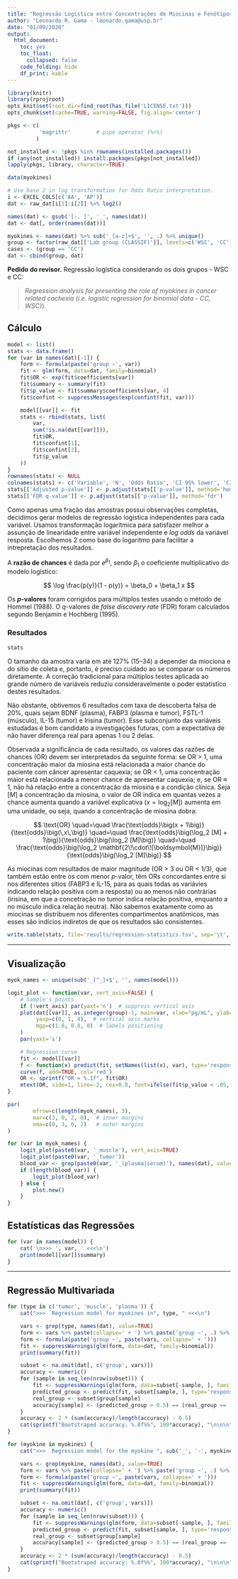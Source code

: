 ```yaml
---
title: "Regressão Logística entre Concentrações de Miocinas e Fenótipos"
author: "Leonardo R. Gama - leonardo.gama@usp.br"
date: "01/09/2020"
output:
  html_document:
    toc: yes
    toc_float:
      collapsed: false
    code_folding: hide
    df_print: kable
---
```


<!--
   - MIT License
   -
   - Copyright 2021 Alexandre Ferreira Ramos
   -
   - Permission is hereby granted, free of charge, to any person obtaining a
   - copy of this software and associated documentation files (the "Software"),
   - to deal in the Software without restriction, including without limitation
   - the rights to use, copy, modify, merge, publish, distribute, sublicense,
   - and/or sell copies of the Software, and to permit persons to whom the
   - Software is furnished to do so, subject to the following conditions:
   -
   - The above copyright notice and this permission notice shall be included in
   - all copies or substantial portions of the Software.
   -
   - THE SOFTWARE IS PROVIDED "AS IS", WITHOUT WARRANTY OF ANY KIND, EXPRESS OR
   - IMPLIED, INCLUDING BUT NOT LIMITED TO THE WARRANTIES OF MERCHANTABILITY,
   - FITNESS FOR A PARTICULAR PURPOSE AND NONINFRINGEMENT. IN NO EVENT SHALL
   - THE AUTHORS OR COPYRIGHT HOLDERS BE LIABLE FOR ANY CLAIM, DAMAGES OR OTHER
   - LIABILITY, WHETHER IN AN ACTION OF CONTRACT, TORT OR OTHERWISE, ARISING
   - FROM, OUT OF OR IN CONNECTION WITH THE SOFTWARE OR THE USE OR OTHER
   - DEALINGS IN THE SOFTWARE.
   -->

<!--
   - Project:  ClinNutr2020 - AMPhyBio Laboratory <github.com/amphybio/ClinNutr2020>
   - Authors:  Leonardo Gama <leonardo.gama@usp.br>
   - Version:  1.0
   - Created:  01-09-2020
   - Updated:  05-06-2021
   - Compile:  Rscript -e 'rmarkdown::render("logistic_regression.Rmd")'
   -->

```r
library(knitr)
library(rprojroot)
opts_knit$set(root.dir=find_root(has_file('LICENSE.txt')))
opts_chunk$set(cache=TRUE, warning=FALSE, fig.align='center')
```

```r
pkgs <- c(
          'magrittr'        # pipe operator (%>%)
         )

not_installed <- !pkgs %in% rownames(installed.packages())
if (any(not_installed)) install.packages(pkgs[not_installed])
lapply(pkgs, library, character=TRUE)
```

```r
data(myokines)

# Use base 2 in log transformation for Odds Ratio interpretation.
i <- EXCEL_COLS[c('AA', 'AP')]
dat <- raw_dat[i[1]:i[2]] %>% log2()

names(dat) <- gsub('[-. ]', '_', names(dat))
dat <- dat[, order(names(dat))]

myokines <- names(dat) %>% sub('_[a-z]+$', '', .) %>% unique()
group <- factor(raw_dat[['Lab group (CLASSIF)']], levels=c('WSC', 'CC'))
cases <- (group == 'CC')
dat <- cbind(group, dat)
```

**Pedido do revisor.** Regressão logística considerando os dois grupos - WSC e
CC:

> _Regression analysis for presenting the role of myokines in cancer related
> cachexia (i.e. logistic regression for binomial data - CC, WSC)_).

## Cálculo ##

```r
model <- list()
stats <- data.frame()
for (var in names(dat)[-1]) {
    form <- formula(paste('group ~', var))
    fit <- glm(form, data=dat, family=binomial)
    fit$OR <- exp(fit$coefficients[var])
    fit$summary <- summary(fit)
    fit$p_value <- fit$summary$coefficients[var, 4]
    fit$confint <- suppressMessages(exp(confint(fit, var)))

    model[[var]] <- fit
    stats <- rbind(stats, list(
        var,
        sum(!is.na(dat[[var]])),
        fit$OR,
        fit$confint[1],
        fit$confint[2],
        fit$p_value
    ))
}
rownames(stats) <- NULL
colnames(stats) <- c('Variable', 'N', 'Odds Ratio', 'CI 95% lower', 'CI 95% higher', 'p-value')
stats[['Adjusted p-value']] <- p.adjust(stats[['p-value']], method='hommel')
stats[['FDR q-value']] <- p.adjust(stats[['p-value']], method='fdr')
```

Como apenas uma fração das amostras possui observações completas, decidimos
gerar modelos de regressão logística independentes para cada variável.  Usamos
transformação logarítmica para satisfazer melhor a assunção de linearidade
entre variável independente e _log odds_ da variável resposta.  Escolhemos 2
como base do logaritmo para facilitar a intrepretação dos resultados.

A **razão de chances** é dada por $e^{\beta_1}$, sendo $\beta_1$ o coeficiente
multiplicativo do modelo logístico:

$$ \log \frac{p(y)}{1 - p(y)} = \beta_0 + \beta_1 x $$

Os **_p_-valores** foram corrigidos para múltiplos testes usando o método de
Hommel (1988).  O _q_-valores de _false discovery rate_ (FDR) foram calculados
segundo Benjamin e Hochberg (1995).

### Resultados ###

```r
stats
```

O tamanho da amostra varia em até 127% (15–34) a depender da miociona e do
sítio de coleta e, portanto, é preciso cuidado ao se comparar os números
diretamente.  A correção tradicional para múltiplos testes aplicada ao grande
número de variáveis reduziu consideravelmente o poder estatístico destes
resultados.

Não obstante, obtivemos 6 resultados com taxa de descoberta falsa de
20%, quais sejam BDNF (plasma), FABP3 (plasma e tumor), FSTL-1 (músculo), IL-15
(tumor) e Irisina (tumor).  Esse subconjunto das variáveis estudadas é bom
candidato a investigações futuras, com a expectativa de não haver diferença
real para apenas 1 ou 2 delas.

Observada a significância de cada resultado, os valores das razões de chances
(OR) devem ser interpretados da seguinte forma: se OR > 1, uma concentração
maior da miosina está relacionada a maior chance do paciente com câncer
apresentar caquexia; se OR < 1, uma concentração maior está relacionada a menor
chance de apresentar caquexia; e, se OR ≈ 1, não há relação entre a
concentração da miosina e a condição clínica.  Seja $[M]$ a concentração da
miosina, o valor de OR indica em quantas vezes a chance aumenta quando a
variável explicativa ($x = \log_2 [M]$) aumenta em uma unidade, ou seja, quando
a concentração de miosina dobra:

$$
\text{OR}
\quad=\quad \frac{\text{odds}\big(x + 1\big)}{\text{odds}\big(\,x\,\big)}
\quad=\quad \frac{\text{odds}\big(\log_2 [M] + 1\big)}{\text{odds}\big(\log_2 [M]\big)}
\quad=\quad \frac{\text{odds}\big(\log_2 \mathbf{2\!\cdot\![\boldsymbol{M}]}\big)}{\text{odds}\big(\log_2 [M]\big)}
$$

As miocinas com resultados de maior magnitude (OR > 3 ou OR < 1/3), que também
estão entre os com menor _p_-valor, têm ORs concordantes entre si nos
diferentes sítios (FABP3 e IL-15, para as quais todas as variávies indicando
relação positiva com a resposta) ou ao menos não contrárias (irisina, em que a
concetração no tumor indica relação positiva, enquanto a no músculo indica
relação neutra).  Não sabemos exatamente como as miocinas se distribuem nos
diferentes compartimentos anatômicos, mas esses são indícios indiretos de que
os resultados são consistentes.

```r
write.table(stats, file='results/regression-statistics.tsv', sep='\t', row.names=FALSE, quote=FALSE)
```

---

## Visualização ##

```r
myok_names <- unique(sub('_[^_]+$', '', names(model)))

logit_plot <- function(var, vert_axis=FALSE) {
    # Sample's points
    if (!vert_axis) par(yaxt='n')  # suppress vertical axis
    plot(dat[[var]], as.integer(group)-1, main=var, xlab="pg/mL", ylab="",
         yaxp=c(0, 1, 4),  # vertical axis marks
         mgp=c(1.8, 0.8, 0)  # labels positioning
    )
    par(yaxt='s')

    # Regression curve
    fit <- model[[var]]
    f <- function(x) predict(fit, setNames(list(x), var), type='response')
    curve(f, add=TRUE, col='red')
    OR <- sprintf("OR = %.1f", fit$OR)
    mtext(OR, side=1, line=-2, cex=0.8, font=ifelse(fit$p_value < .05, 2, 1))
}

par(
        mfrow=c(length(myok_names), 3),
        mar=c(3, 0, 2, 0),  # inner margins
        oma=c(0, 3, 0, 2)   # outer margins
)

for (var in myok_names) {
    logit_plot(paste0(var, '_muscle'), vert_axis=TRUE)
    logit_plot(paste0(var, '_tumor'))
    blood_var <- grep(paste0(var, '_(plasma|serum)'), names(dat), value=TRUE)
    if (length(blood_var)) {
        logit_plot(blood_var)
    } else {
        plot.new()
    }
}
```

## Estatísticas das Regressões ##

```r
for (var in names(model)) {
    cat('\n>>> ', var, ' <<<\n')
    print(model[[var]]$summary)
}
```

---

## Regressão Multivariada ##

```r
for (type in c('tumor', 'muscle', 'plasma')) {
    cat(">>>  Regression model for myokines in", type, " <<<\n")

    vars <- grep(type, names(dat), value=TRUE)
    form <- vars %>% paste(collapse=' + ') %>% paste('group ~', .) %>% formula
    form <- formula(paste('group ~', paste(vars, collapse=' + ')))
    fit <- suppressWarnings(glm(form, data=dat, family=binomial))
    print(summary(fit))

    subset <- na.omit(dat[, c('group', vars)])
    accuracy <- numeric()
    for (sample in seq_len(nrow(subset))) {
        fit <- suppressWarnings(glm(form, data=subset[-sample, ], family=binomial))
        predicted_group <- predict(fit, subset[sample, ], type='response')
        real_group <- subset$group[sample]
        accuracy[sample] <- (predicted_group > 0.5) == (real_group == 'CC')
    }
    accuracy <- 2 * (sum(accuracy)/length(accuracy) - 0.5)
    cat(sprintf("Bootstraped accuracy: %.0f%%", 100*accuracy), "\n\n\n")
}

for (myokine in myokines) {
    cat(">>>  Regression model for the myokine ", sub('_', '-', myokine), " <<<\n")

    vars <- grep(myokine, names(dat), value=TRUE)
    form <- vars %>% paste(collapse=' + ') %>% paste('group ~', .) %>% formula
    form <- formula(paste('group ~', paste(vars, collapse=' + ')))
    fit <- suppressWarnings(glm(form, data=dat, family=binomial))
    print(summary(fit))

    subset <- na.omit(dat[, c('group', vars)])
    accuracy <- numeric()
    for (sample in seq_len(nrow(subset))) {
        fit <- suppressWarnings(glm(form, data=subset[-sample, ], family=binomial))
        predicted_group <- predict(fit, subset[sample, ], type='response')
        real_group <- subset$group[sample]
        accuracy[sample] <- (predicted_group > 0.5) == (real_group == 'CC')
    }
    accuracy <- 2 * (sum(accuracy)/length(accuracy) - 0.5)
    cat(sprintf("Bootstraped accuracy: %.0f%%", 100*accuracy), "\n\n\n")
}
```
